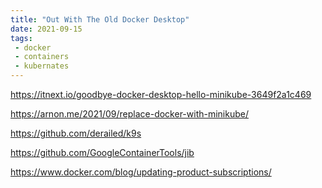 ```yaml
---
title: "Out With The Old Docker Desktop"
date: 2021-09-15
tags:
 - docker
 - containers
 - kubernates
---
```




https://itnext.io/goodbye-docker-desktop-hello-minikube-3649f2a1c469

https://arnon.me/2021/09/replace-docker-with-minikube/


https://github.com/derailed/k9s

https://github.com/GoogleContainerTools/jib


https://www.docker.com/blog/updating-product-subscriptions/